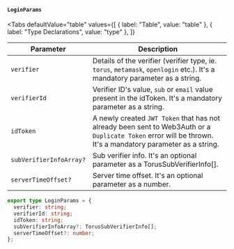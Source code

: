 
#### `LoginParams`

<Tabs
  defaultValue="table"
  values={[
    { label: "Table", value: "table" },
    { label: "Type Declarations", value: "type" },
  ]}
>

<TabItem value="table">

| Parameter               | Description                                                                                                                                                 |
| ----------------------- | ----------------------------------------------------------------------------------------------------------------------------------------------------------- |
| `verifier`              | Details of the verifier (verifier type, ie. `torus`, `metamask`, `openlogin` etc.). It's a mandatory parameter as a string.                                 |
| `verifierId`            | Verifier ID's value, `sub` or `email` value present in the idToken. It's a mandatory parameter as a string.                                                 |
| `idToken`               | A newly created `JWT Token` that has not already been sent to Web3Auth or a `Duplicate Token` error will be thrown. It's a mandatory parameter as a string. |
| `subVerifierInfoArray?` | Sub verifier info. It's an optional parameter as a TorusSubVerifierInfo[].                                                                                  |
| `serverTimeOffset?`     | Server time offset. It's an optional parameter as a number.                                                                                                 |

</TabItem>

<TabItem value="type">

```ts
export type LoginParams = {
  verifier: string;
  verifierId: string;
  idToken: string;
  subVerifierInfoArray?: TorusSubVerifierInfo[];
  serverTimeOffset?: number;
};
```

</TabItem>
</Tabs>
